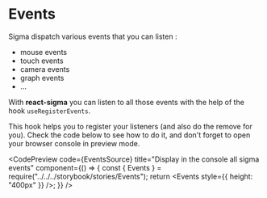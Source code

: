 
# Events

Sigma dispatch various events that you can listen :

- mouse events
- touch events
- camera events
- graph events
- ...

With **react-sigma** you can listen to all those events with the help of the hook `useRegisterEvents`.

This hook helps you to register your listeners (and also do the remove for you).
Check the code below to see how to do it, and don't forget to open your browser console in preview mode.

<CodePreview
  code={EventsSource}
  title="Display in the console all sigma events"
  component={() => {
    const { Events } = require("../../../storybook/stories/Events");
    return <Events style={{ height: "400px" }} />;
  }}
/>
